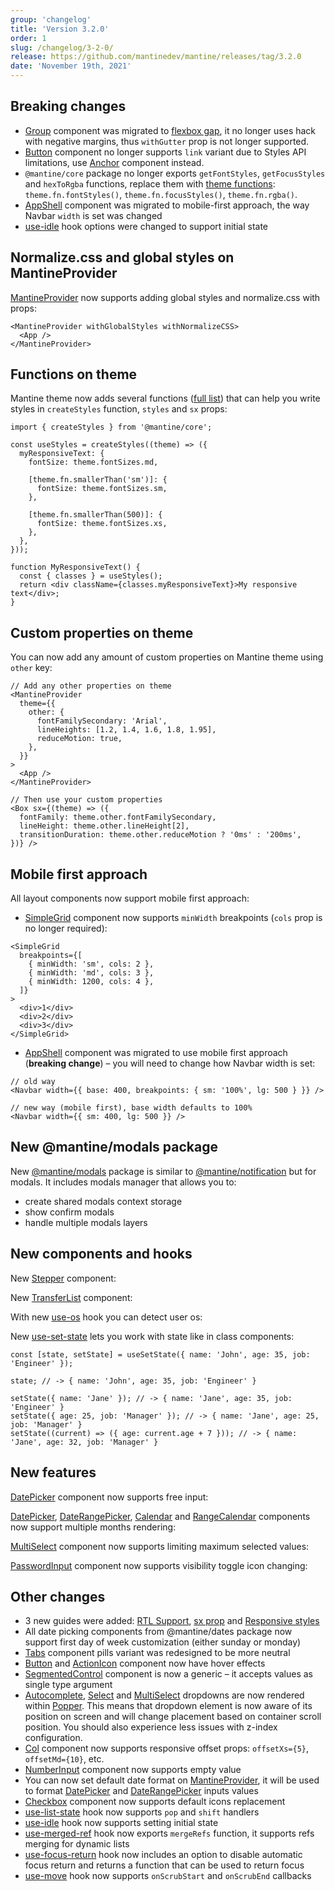 ```yaml
---
group: 'changelog'
title: 'Version 3.2.0'
order: 1
slug: /changelog/3-2-0/
release: https://github.com/mantinedev/mantine/releases/tag/3.2.0
date: 'November 19th, 2021'
---
```



## Breaking changes

- [Group](https://mantine.dev/core/group/) component was migrated to [flexbox gap](https://caniuse.com/flexbox-gap), it no longer uses hack with negative margins, thus `withGutter` prop is not longer supported.
- [Button](https://mantine.dev/core/button/) component no longer supports `link` variant due to Styles API limitations, use [Anchor](https://mantine.dev/core/anchor/) component instead.
- `@mantine/core` package no longer exports `getFontStyles`, `getFocusStyles` and `hexToRgba` functions, replace them with [theme functions](https://mantine.dev/theming/functions/): `theme.fn.fontStyles()`, `theme.fn.focusStyles()`, `theme.fn.rgba()`.
- [AppShell](https://mantine.dev/core/app-shell/) component was migrated to mobile-first approach, the way Navbar `width` is set was changed
- [use-idle](https://mantine.dev/hooks/use-idle/) hook options were changed to support initial state

## Normalize.css and global styles on MantineProvider

[MantineProvider](https://mantine.dev/theming/mantine-provider/) now supports adding global styles and normalize.css
with props:

```tsx
<MantineProvider withGlobalStyles withNormalizeCSS>
  <App />
</MantineProvider>
```

## Functions on theme

Mantine theme now adds several functions ([full list](https://mantine.dev/theming/functions/)) that can help you
write styles in `createStyles` function, `styles` and `sx` props:

```tsx
import { createStyles } from '@mantine/core';

const useStyles = createStyles((theme) => ({
  myResponsiveText: {
    fontSize: theme.fontSizes.md,

    [theme.fn.smallerThan('sm')]: {
      fontSize: theme.fontSizes.sm,
    },

    [theme.fn.smallerThan(500)]: {
      fontSize: theme.fontSizes.xs,
    },
  },
}));

function MyResponsiveText() {
  const { classes } = useStyles();
  return <div className={classes.myResponsiveText}>My responsive text</div>;
}
```

## Custom properties on theme

You can now add any amount of custom properties on Mantine theme using `other` key:

```tsx
// Add any other properties on theme
<MantineProvider
  theme={{
    other: {
      fontFamilySecondary: 'Arial',
      lineHeights: [1.2, 1.4, 1.6, 1.8, 1.95],
      reduceMotion: true,
    },
  }}
>
  <App />
</MantineProvider>

// Then use your custom properties
<Box sx={(theme) => ({
  fontFamily: theme.other.fontFamilySecondary,
  lineHeight: theme.other.lineHeight[2],
  transitionDuration: theme.other.reduceMotion ? '0ms' : '200ms',
})} />
```

## Mobile first approach

All layout components now support mobile first approach:

- [SimpleGrid](https://mantine.dev/core/simple-grid/) component now supports `minWidth` breakpoints (`cols` prop is no longer required):

```tsx
<SimpleGrid
  breakpoints={[
    { minWidth: 'sm', cols: 2 },
    { minWidth: 'md', cols: 3 },
    { minWidth: 1200, cols: 4 },
  ]}
>
  <div>1</div>
  <div>2</div>
  <div>3</div>
</SimpleGrid>
```

- [AppShell](https://mantine.dev/core/app-shell/) component was migrated to use mobile first approach (**breaking change**) – you will need to change how Navbar width is set:

```tsx
// old way
<Navbar width={{ base: 400, breakpoints: { sm: '100%', lg: 500 } }} />

// new way (mobile first), base width defaults to 100%
<Navbar width={{ sm: 400, lg: 500 }} />
```

## New @mantine/modals package

New [@mantine/modals](https://mantine.dev/others/modals/) package is similar to [@mantine/notification](https://mantine.dev/others/notifications/) but for modals.
It includes modals manager that allows you to:

- create shared modals context storage
- show confirm modals
- handle multiple modals layers

<Demo data={ModalsDemos.confirmCustomize} />

## New components and hooks

New [Stepper](https://mantine.dev/core/stepper/) component:

<Demo data={StepperDemos.usage} />

New [TransferList](https://mantine.dev/core/transfer-list/) component:

<Demo data={TransferListDemos.usage} />

With new [use-os](https://mantine.dev/hooks/use-os/) hook you can detect user os:

<Demo data={useOsDemo} />

New [use-set-state](https://mantine.dev/hooks/use-set-state/) lets you work with state like in class components:

```tsx
const [state, setState] = useSetState({ name: 'John', age: 35, job: 'Engineer' });

state; // -> { name: 'John', age: 35, job: 'Engineer' }

setState({ name: 'Jane' }); // -> { name: 'Jane', age: 35, job: 'Engineer' }
setState({ age: 25, job: 'Manager' }); // -> { name: 'Jane', age: 25, job: 'Manager' }
setState((current) => ({ age: current.age + 7 })); // -> { name: 'Jane', age: 32, job: 'Manager' }
```

## New features

[DatePicker](https://mantine.dev/dates/date-picker/) component now supports free input:

<Demo data={DatePickerDemos.freeInput} />

[DatePicker](https://mantine.dev/dates/date-picker/), [DateRangePicker](https://mantine.dev/dates/date-range-picker/), [Calendar](https://mantine.dev/dates/calendar/) and [RangeCalendar](https://mantine.dev/dates/range-calendar/)
components now support multiple months rendering:

<Demo data={DateRangePickerDemos.multipleMonths} />

[MultiSelect](https://mantine.dev/core/multi-select/) component now supports limiting maximum selected values:

<Demo data={MultiSelectDemos.maxSelectedValues} />

[PasswordInput](https://mantine.dev/core/password-input/) component now supports visibility toggle icon changing:

<Demo data={PasswordInputDemos.visibilityIcon} />

## Other changes

- 3 new guides were added: [RTL Support](https://mantine.dev/theming/rtl/), [sx prop](https://mantine.dev/theming/sx/) and [Responsive styles](https://mantine.dev/theming/responsive/)
- All date picking components from @mantine/dates package now support first day of week customization (either sunday or monday)
- [Tabs](https://mantine.dev/core/tabs/) component pills variant was redesigned to be more neutral
- [Button](https://mantine.dev/core/button/) and [ActionIcon](https://mantine.dev/core/action-icon/) component now have hover effects
- [SegmentedControl](https://mantine.dev/core/segmented-control/) component is now a generic – it accepts values as single type argument
- [Autocomplete](https://mantine.dev/core/autocomplete/), [Select](https://mantine.dev/core/select/) and [MultiSelect](https://mantine.dev/core/multi-select/) dropdowns are now rendered within [Popper](https://mantine.dev/core/popper/). This means that dropdown element is now aware of its position on screen and will change placement based on container scroll position. You should also experience less issues with z-index configuration.
- [Col](https://mantine.dev/core/grid/) component now supports responsive offset props: `offsetXs={5}`, `offsetMd={10}`, etc.
- [NumberInput](https://mantine.dev/core/number-input/) component now supports empty value
- You can now set default date format on [MantineProvider](https://mantine.dev/theming/mantine-provider/), it will be used to format [DatePicker](https://mantine.dev/dates/date-picker/) and [DateRangePicker](https://mantine.dev/dates/date-range-picker/) inputs values
- [Checkbox](https://mantine.dev/core/checkbox/#replace-icon) component now supports default icons replacement
- [use-list-state](https://mantine.dev/hooks/use-list-state/) hook now supports `pop` and `shift` handlers
- [use-idle](https://mantine.dev/hooks/use-idle/) hook now supports setting initial state
- [use-merged-ref](https://mantine.dev/hooks/use-merged-ref/#mergerefs-function) hook now exports `mergeRefs` function, it supports refs merging for dynamic lists
- [use-focus-return](https://mantine.dev/hooks/use-focus-return/) hook now includes an option to disable automatic focus return and returns a function that can be used to return focus
- [use-move](https://mantine.dev/hooks/use-move/) hook now supports `onScrubStart` and `onScrubEnd` callbacks
